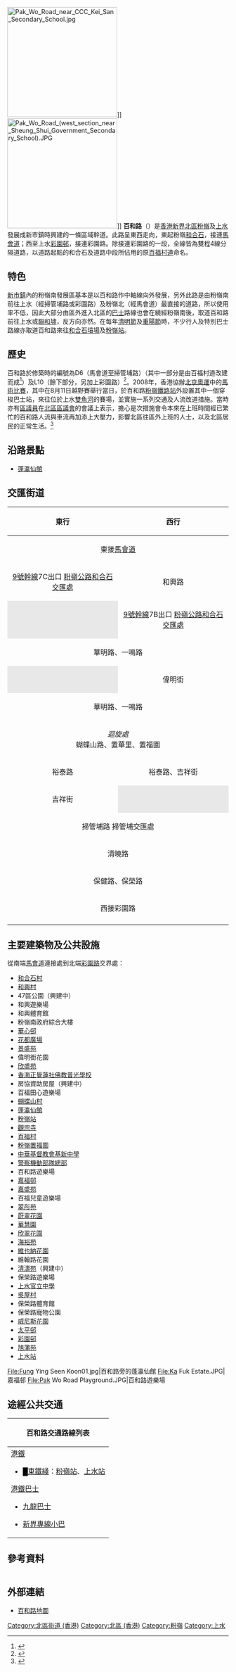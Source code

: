 {{Coord|22.4917401|114.1376628|source:GoogleMaps|display=title}}
{{Infobox Hong Kong Road
|   中文街道名稱    =  百和路
|   英文街道名稱    =  Pak Wo Road
|   圖片    =  File:Pak Wo Road near Fung Ying Seen Koon.jpg
|   圖片說明    = 百和路東段近[[蓬瀛仙館|蓬瀛仙館]]
|   隸屬幹線     =  
|   路段總長度    =  3.4
|   車速限制    =  50
|   行車線數量    = 接連彩園路一段雙線雙程<br />其餘路段四線雙程分隔
|   所在地區    =  [[北區_(香港)|新界北區]]
|   起點    =  粉嶺馬會道
|   終點    =  上水彩園路
|   道路命名日期    =  
|   命名文件    =  
|   道路動工日期    =  
|   道路興建計劃    = D6（馬會道至掃管埔路）<br />L10（餘下部分，另此編號<br />亦包括彩園路）
|   道路舊名資料    = 百福村道（部分） 
|   通車日期    =  約1980年代初期
|   收費 = 
}}
[[File:Pak_Wo_Road_near_CCC_Kei_San_Secondary_School.jpg|250px]]]]
[[File:Pak_Wo_Road_(west_section_near_Sheung_Shui_Government_Secondary_School).JPG|250px]]]]
'''百和路'''（{{lang-en|'''Pak Wo Road'''}}）是[[香港|香港]][[新界|新界]][[北區_(香港)|北區]][[粉嶺|粉嶺]]及[[上水|上水]]發展成新市鎮時興建的一條區域幹道。此路呈東西走向，東起粉嶺[[和合石|和合石]]，接連[[馬會道|馬會道]]；西至上水[[彩園邨|彩園邨]]，接連彩園路。除接連彩園路的一段，全線皆為雙程4線分隔道路，以道路起點的和合石及道路中段所佔用的原[[百福村道|百福村道]]命名。

==特色==
[[新市鎮|新市鎮]]內的粉嶺南發展區基本是以百和路作中軸線向外發展，另外此路是由粉嶺南前往上水（經掃管埔路或彩園路）及粉嶺北（經馬會道）最直接的道路，所以使用率不低，因此大部分由區外進入北區的[[巴士|巴士]]路線也會在繞經粉嶺南後，取道百和路前往上水或[[聯和墟|聯和墟]]，反方向亦然。在每年[[清明節|清明節]]及[[重陽節|重陽節]]時，不少行人及特別巴士路線亦取道百和路來往[[和合石墳場|和合石墳場]]及[[粉嶺站|粉嶺站]]。

==歷史==
百和路於修築時的編號為D6（馬會道至掃管埔路）（其中一部分是由百福村道改建而成<ref>{{Cite web |url=http://www.hk-place.com/db.php?post=d006026 |title=香港地方－討論文庫－粉嶺道路更名 |access-date=2008-02-09 |archive-date=2017-03-02 |archive-url=https://web.archive.org/web/20170302121801/http://hk-place.com/db.php?post=d006026 |dead-url=no }}</ref>）及L10（餘下部分，另加上彩園路）<ref>{{Cite web |url=http://www.hk-place.com/view.php?id=320 |title=香港地方－道路及鐵路－未命名道路編號 |access-date=2008-02-09 |archive-date=2010-11-23 |archive-url=https://web.archive.org/web/20101123184918/http://hk-place.com/view.php?id=320 |dead-url=no }}</ref>。2008年，香港協辦[[2008年夏季奧林匹克運動會|北京奧運]]中的[[2008年夏季奧林匹克運動會馬術比賽|馬術比賽]]，其中在8月11日越野賽舉行當日，於百和路[[粉嶺站|粉嶺鐵路站]]外設置其中一個穿梭巴士站，來往位於上水[[雙魚河|雙魚河]]的賽場，並實施一系列交通及人流改道措施。當時亦有[[區議員|區議員]]在[[北區區議會|北區區議會]]的會議上表示，擔心是次措施會令本來在上班時間經已繁忙的百和路人流與車流再加添上大壓力，影響北區往區外上班的人士，以及北區居民的正常生活。<ref>{{Cite web |url=http://www.districtcouncils.gov.hk/archive/north_d/chinese/doc/TT07m21.doc |title=北區區議會－交通及運輸委員會（2004-2007年度）第21次會議會議記錄 |access-date=2012-05-06 |archive-date=2016-03-04 |archive-url=https://web.archive.org/web/20160304121011/http://www.districtcouncils.gov.hk/archive/north_d/chinese/doc/TT07m21.doc |dead-url=no }}</ref>

==沿路景點==
* [[蓬瀛仙館|蓬瀛仙館]]

==交匯街道==
{|class="wikitable" style="font-size:90%;border:1px"
|-
!東行
!西行
|-
|colspan=2 align="center"|東接[[馬會道|馬會道]]
|-
|align="center"|[[9號幹線|9號幹線]]7C出口
[[粉嶺公路|粉嶺公路和合石交匯處]]
|align="center"|和興路
|-
|align="center" style="background:#E8E8E8"|
|align="center"|[[9號幹線|9號幹線]]7B出口
[[粉嶺公路|粉嶺公路和合石交匯處]]
|-
|colspan=2 align="center"|華明路、一鳴路
|-
|align="center" style="background:#E8E8E8"|
|align="center"|偉明街
|-
|colspan=2 align="center"|華明路、一鳴路
|-
| colspan=2 align="center"|''迴旋處''<br>蝴蝶山路、置華里、置福圍
|-
|align="center"|裕泰路
|align="center"|裕泰路、吉祥街
|-
|align="center"|吉祥街
|align="center" style="background:#E8E8E8"|
|-
|colspan=2 align="center"|掃管埔路
掃管埔交匯處
|-
|colspan=2 align="center"|清曉路
|-
|colspan=2 align="center"|保健路、保榮路
|-
|colspan=2 align="center"|西接彩園路
|-
|}


==主要建築物及公共設施==
從南端[[馬會道|馬會道]]連接處到北端[[彩園路|彩園路]]交界處：
*[[和合石|和合石村]]
*[[和興村|和興村]]
*47區公園（興建中）
*和興遊樂場
*和興體育館
*粉嶺南政府綜合大樓
*[[華心邨|華心邨]]
*[[花都廣場|花都廣場]]
*[[景盛苑|景盛苑]]
*偉明街花園
*[[欣盛苑|欣盛苑]]
*[[香海正覺蓮社佛教普光學校|香海正覺蓮社佛教普光學校]]
*房協資助房屋（興建中）
*百福田心遊樂場
*[[蝴蝶山村|蝴蝶山村]]
*[[蓬瀛仙館|蓬瀛仙館]]
*[[粉嶺站|粉嶺站]]
*[[觀宗寺|觀宗寺]]
*[[百福村|百福村]]
*[[粉嶺置福圍|粉嶺置福圍]]
*[[中華基督教會基新中學|中華基督教會基新中學]]
*[[警察機動部隊|警察機動部隊總部]]
*百和路遊樂場
*[[嘉福邨|嘉福邨]]
*[[嘉盛苑|嘉盛苑]]
*百福兒童遊樂場
*[[翠彤苑|翠彤苑]]
*[[蔚翠花園|蔚翠花園]]
*[[華慧園|華慧園]]
*[[欣翠花園|欣翠花園]]
*[[海裕苑|海裕苑]]
*[[維也納花園|維也納花園]]
*維翰路花園
*[[清濤苑|清濤苑]]（興建中）
*保榮路遊樂場
*[[上水官立中學|上水官立中學]]
*[[吳屋村|吳屋村]]
*保榮路體育館
*保榮路寵物公園
*[[威尼斯花園|威尼斯花園]]
*[[太平邨|太平邨]]
*[[彩園邨|彩園邨]]
*[[旭蒲苑|旭蒲苑]]
*[[上水站_(香港)|上水站]]
<gallery>
File:Fung Ying Seen Koon01.jpg|百和路旁的蓬瀛仙館
File:Ka Fuk Estate.JPG|嘉福邨
File:Pak Wo Road Playground.JPG|百和路遊樂場
</gallery>

==途經公共交通==
{| class="mw-collapsible mw-collapsed wikitable" style="background:white; margin: 0 auto; width: auto;"  
! 百和路交通路線列表
|-
|
;[[港鐵|港鐵]]
*<font color="{{東鐵綫色彩}}">█</font>[[東鐵綫|東鐵綫]]：[[粉嶺站|粉嶺站]]、[[上水站_(香港)|上水站]]
;[[港鐵|港鐵]][[香港巴士|巴士]]
*[[九龍巴士|九龍巴士]]
{{九龍新界巴士簡單列表|70K|70S|73|73A|74S|76K|76S|78|78K|261X|270A|270B|270P|270S|T270|273|273A|273B|273D|273S|277E|277P|277X|T277|278P|278X|279X|N73|}}
{{大嶼山巴士簡單列表|A43|E43|N42A|NA43}}
{{過海隧道巴士簡單列表|373|678|978|978B|N373}}
*[[新界|新界]][[香港小巴|專線小巴]]
{{新界專線小巴簡單列表|501A|501K|501S|502}}
|}

==參考資料==
<div class="references-small" style="-moz-column-count:2; column-count:2;"><references /></div>

==外部連結==
{{commonscat|Pak Wo Road}}
*[http://www.centamap.com/gc/centamaplocation.aspx?x=831161&y=839859&sx=831162&sy=839859&z=2&lg=b5 百和路地圖]

[[Category:北區街道_(香港)|Category:北區街道 (香港)]]
[[Category:北區_(香港)|Category:北區 (香港)]]
[[Category:粉嶺|Category:粉嶺]]
[[Category:上水|Category:上水]]